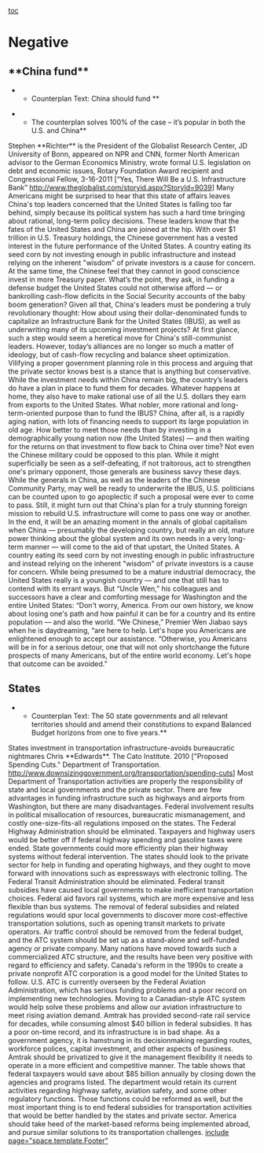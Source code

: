 [[toc]]
=Negative= 
==**China fund**== 
**Counterplan Text: China should fund <insert plan here>**

**The counterplan solves 100% of the case – it’s popular in both the U.S. and China**
Stephen **Richter** is the President of the Globalist Research Center, JD University of Bonn, appeared on NPR and CNN, former North American advisor to the German Economics Ministry, wrote formal U.S. legislation on debt and economic issues, Rotary Foundation Award recipient and Congressional Fellow, 3-16-2011 [“Yes, There Will Be a U.S. Infrastructure Bank” <span style="color: windowtext; text-decoration: none;">[[http://www.theglobalist.com/storyid.aspx?StoryId=9039]]</span>]
Many Americans might be surprised to hear that this state of affairs leaves China's top leaders concerned that the United States is falling too far behind, simply because its political system has such a hard time bringing about rational, long-term policy decisions. These leaders know that the fates of the United States and China are joined at the hip. With over $1 trillion in U.S. Treasury holdings, the Chinese government has a vested interest in the future performance of the United States. A country eating its seed corn by not investing enough in public infrastructure and instead relying on the inherent "wisdom" of private investors is a cause for concern. At the same time, the Chinese feel that they cannot in good conscience invest in more Treasury paper. What’s the point, they ask, in funding a defense budget the United States could not otherwise afford — or bankrolling cash-flow deficits in the Social Security accounts of the baby boom generation? Given all that, China's leaders must be pondering a truly revolutionary thought: How about using their dollar-denominated funds to capitalize an Infrastructure Bank for the United States (IBUS), as well as underwriting many of its upcoming investment projects? At first glance, such a step would seem a heretical move for China's still-communist leaders. However, today’s alliances are no longer so much a matter of ideology, but of cash-flow recycling and balance sheet optimization. Vilifying a proper government planning role in this process and arguing that the private sector knows best is a stance that is anything but conservative. While the investment needs within China remain big, the country’s leaders do have a plan in place to fund them for decades. Whatever happens at home, they also have to make rational use of all the U.S. dollars they earn from exports to the United States. What nobler, more rational and long-term-oriented purpose than to fund the IBUS? China, after all, is a rapidly aging nation, with lots of financing needs to support its large population in old age. How better to meet those needs than by investing in a demographically young nation now (the United States) — and then waiting for the returns on that investment to flow back to China over time? Not even the Chinese military could be opposed to this plan. While it might superficially be seen as a self-defeating, if not traitorous, act to strengthen one's primary opponent, those generals are business savvy these days. While the generals in China, as well as the leaders of the Chinese Community Party, may well be ready to underwrite the IBUS, U.S. politicians can be counted upon to go apoplectic if such a proposal were ever to come to pass. Still, it might turn out that China's plan for a truly stunning foreign mission to rebuild U.S. infrastructure will come to pass one way or another. In the end, it will be an amazing moment in the annals of global capitalism when China — presumably the developing country, but really an old, mature power thinking about the global system and its own needs in a very long-term manner — will come to the aid of that upstart, the United States. A country eating its seed corn by not investing enough in public infrastructure and instead relying on the inherent "wisdom" of private investors is a cause for concern. While being presumed to be a mature industrial democracy, the United States really is a youngish country — and one that still has to contend with its errant ways. But “Uncle Wen,” his colleagues and successors have a clear and comforting message for Washington and the entire United States: “Don't worry, America. From our own history, we know about losing one's path and how painful it can be for a country and its entire population — and also the world. “We Chinese,” Premier Wen Jiabao says when he is daydreaming, “are here to help. Let's hope you Americans are enlightened enough to accept our assistance. “Otherwise, you Americans will be in for a serious detour, one that will not only shortchange the future prospects of many Americans, but of the entire world economy. Let's hope that outcome can be avoided.”

==States== 
**Counterplan Text: The 50 state governments and all relevant territories should <insert plan text> and amend their constitutions to expand Balanced Budget horizons from one to five years.**
States investment in transportation infrastructure-avoids bureaucratic nightmares
Chris **Edwards**. The Cato Institute. 2010 ["Proposed Spending Cuts." Department of Transportation. http://www.downsizinggovernment.org/transportation/spending-cuts]
Most Department of Transportation activities are properly the responsibility of state and local governments and the private sector. There are few advantages in funding infrastructure such as highways and airports from Washington, but there are many disadvantages. Federal involvement results in political misallocation of resources, bureaucratic mismanagement, and costly one-size-fits-all regulations imposed on the states. The Federal Highway Administration should be eliminated. Taxpayers and highway users would be better off if federal highway spending and gasoline taxes were ended. State governments could more efficiently plan their highway systems without federal intervention. The states should look to the private sector for help in funding and operating highways, and they ought to move forward with innovations such as expressways with electronic tolling. The Federal Transit Administration should be eliminated. Federal transit subsidies have caused local governments to make inefficient transportation choices. Federal aid favors rail systems, which are more expensive and less flexible than bus systems. The removal of federal subsidies and related regulations would spur local governments to discover more cost-effective transportation solutions, such as opening transit markets to private operators. Air traffic control should be removed from the federal budget, and the ATC system should be set up as a stand-alone and self-funded agency or private company. Many nations have moved towards such a commercialized ATC structure, and the results have been very positive with regard to efficiency and safety. Canada's reform in the 1990s to create a private nonprofit ATC corporation is a good model for the United States to follow. U.S. ATC is currently overseen by the Federal Aviation Administration, which has serious funding problems and a poor record on implementing new technologies. Moving to a Canadian-style ATC system would help solve these problems and allow our aviation infrastructure to meet rising aviation demand. Amtrak has provided second-rate rail service for decades, while consuming almost $40 billion in federal subsidies. It has a poor on-time record, and its infrastructure is in bad shape. As a government agency, it is hamstrung in its decisionmaking regarding routes, workforce polices, capital investment, and other aspects of business. Amtrak should be privatized to give it the management flexibility it needs to operate in a more efficient and competitive manner. The table shows that federal taxpayers would save about $85 billion annually by closing down the agencies and programs listed. The department would retain its current activities regarding highway safety, aviation safety, and some other regulatory functions. Those functions could be reformed as well, but the most important thing is to end federal subsidies for transportation activities that would be better handled by the states and private sector. America should take heed of the market-based reforms being implemented abroad, and pursue similar solutions to its transportation challenges.
[[include page="space.template.Footer"]]